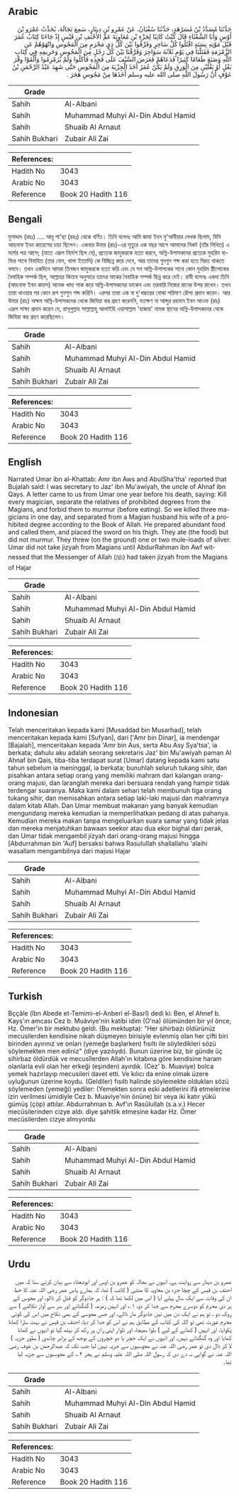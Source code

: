 ## Arabic


<div dir="rtl" lang="ar" style={{fontSize:'larger',backgroundColor:'#f8f9fa',padding:20}}>
حَدَّثَنَا مُسَدَّدُ بْنُ مُسَرْهَدٍ، حَدَّثَنَا سُفْيَانُ، عَنْ عَمْرِو بْنِ دِينَارٍ، سَمِعَ بَجَالَةَ، يُحَدِّثُ عَمْرَو بْنَ أَوْسٍ وَأَبَا الشَّعْثَاءِ قَالَ كُنْتُ كَاتِبًا لِجَزْءِ بْنِ مُعَاوِيَةَ عَمِّ الأَحْنَفِ بْنِ قَيْسٍ إِذْ جَاءَنَا كِتَابُ عُمَرَ قَبْلَ مَوْتِهِ بِسَنَةٍ اقْتُلُوا كُلَّ سَاحِرٍ وَفَرِّقُوا بَيْنَ كُلِّ ذِي مَحْرَمٍ مِنَ الْمَجُوسِ وَانْهَوْهُمْ عَنِ الزَّمْزَمَةِ فَقَتَلْنَا فِي يَوْمٍ ثَلاَثَةَ سَوَاحِرَ وَفَرَّقْنَا بَيْنَ كُلِّ رَجُلٍ مِنَ الْمَجُوسِ وَحَرِيمِهِ فِي كِتَابِ اللَّهِ وَصَنَعَ طَعَامًا كَثِيرًا فَدَعَاهُمْ فَعَرَضَ السَّيْفَ عَلَى فَخِذِهِ فَأَكَلُوا وَلَمْ يُزَمْزِمُوا وَأَلْقَوْا وِقْرَ بَغْلٍ أَوْ بَغْلَيْنِ مِنَ الْوَرِقِ وَلَمْ يَكُنْ عُمَرُ أَخَذَ الْجِزْيَةَ مِنَ الْمَجُوسِ حَتَّى شَهِدَ عَبْدُ الرَّحْمَنِ بْنُ عَوْفٍ أَنَّ رَسُولَ اللَّهِ صلى الله عليه وسلم أَخَذَهَا مِنْ مَجُوسِ هَجَرَ ‏.‏
</div>
<div style={{backgroundColor:'#f8f9fa',padding:20, marginBottom: 10}}><table> <thead> <tr> <th>Grade</th> <th></th> </tr> </thead> <tbody> <tr><td>Sahih</td><td>Al-Albani</td></tr><tr><td>Sahih</td><td>Muhammad Muhyi Al-Din Abdul Hamid</td></tr><tr><td>Sahih</td><td>Shuaib Al Arnaut</td></tr><tr><td>Sahih Bukhari</td><td>Zubair Ali Zai</td></tr></tbody></table><table> <thead> <tr> <th>References:</th> <th></th> </tr> </thead> <tbody><tr><td>Hadith No</td><td>3043</td></tr><tr><td>Arabic No</td><td>3043</td></tr><tr><td>Reference</td><td>Book 20 Hadith 116</td></tr></tbody></table></div>

## Bengali


<div dir="ltr" lang="bn" style={{fontSize:'larger',backgroundColor:'#f8f9fa',padding:20}}>
মুসাদ্দাদ (রহঃ) .... আবূ শা'ছা (রহঃ) থেকে বর্ণিত। তিনি বলেনঃ আমি জাযা ইবন মু'আবীয়ার লেখক ছিলাম, যিনি আহনাফ ইবন কায়েসের চাচা ছিলেন। একবার উমার (রাঃ)-এর মৃত্যুর এক বছর আগে আমাদের নিকট (তাঁর লিখিত) এ মর্মের পত্র আসে; (যাতে এরূপ নির্দেশ ছিল যে), প্রত্যেক জাদুকরকে হত্যা করবে, অগ্নি-উপাসকদের প্রত্যেক মুহরিম ব্যক্তির সাথে বিবাহিত (তার বোন, খালা ইত্যাদি) কে বিচ্ছিন্ন করে দেবে, আর তাদের গুনগুন শব্দ করা হতে বিরত থাকতে বলবে। তখন একদিনে আমরা তিনজন জাদুকরকে হত্যা করি এবং যে সব অগ্নি-উপাসকের সাথে কোন মুহরিম স্ত্রীলোকের বৈবাহিক সম্পর্ক ছিল, আল্লাহর কিতাব অনুসারে তাদের মাঝের বৈবাহিক সম্পর্ক ছিন্ন করে দেই। রাবী বলেনঃ একদা তিনি (আহনাফ ইবন কায়স) অনেক খাদ্য পাক করে অগ্নি-উপাসকদের ডাকেন এবং তরবারি নিজের রানের উপর রাখেন। তখন তারা খাওয়ার পর কোন রূপ গুনশুন শব্দ করিনি। এরপর তারা এক বা দু'খচ্চরের বোঝা পরিমাণ রৌপ্য প্রদান করেন। আর উমার (রাঃ) অক্ষম অগ্নি-উপাসকদের থেকে জিযিয়া কর গ্রহণ করেননি, যতক্ষণ না আব্দুর রহমান ইবন আওফ (রাঃ) এরূপ সাক্ষ্য প্রদান করেন যে, রাসূলুল্লাহ সাল্লাল্লাহু আলাইহি ওয়াসাল্লাম 'হাজার' নামক স্থানের অগ্নি-উপাসকদের থেকে জিযিয়া কর গ্রহণ করেছিলেন।
</div>
<div style={{backgroundColor:'#f8f9fa',padding:20, marginBottom: 10}}><table> <thead> <tr> <th>Grade</th> <th></th> </tr> </thead> <tbody> <tr><td>Sahih</td><td>Al-Albani</td></tr><tr><td>Sahih</td><td>Muhammad Muhyi Al-Din Abdul Hamid</td></tr><tr><td>Sahih</td><td>Shuaib Al Arnaut</td></tr><tr><td>Sahih Bukhari</td><td>Zubair Ali Zai</td></tr></tbody></table><table> <thead> <tr> <th>References:</th> <th></th> </tr> </thead> <tbody><tr><td>Hadith No</td><td>3043</td></tr><tr><td>Arabic No</td><td>3043</td></tr><tr><td>Reference</td><td>Book 20 Hadith 116</td></tr></tbody></table></div>

## English


<div dir="ltr" lang="en" style={{fontSize:'larger',backgroundColor:'#f8f9fa',padding:20}}>
Narrated Umar ibn al-Khattab: Amr ibn Aws and AbulSha'tha' reported that Bujalah said: I was secretary to Jaz' ibn Mu'awiyah, the uncle of Ahnaf ibn Qays. A letter came to us from Umar one year before his death, saying: Kill every magician, separate the relatives of prohibited degrees from the Magians, and forbid them to murmur (before eating). So we killed three magicians in one day, and separated from a Magian husband his wife of a prohibited degree according to the Book of Allah. He prepared abundant food and called them, and placed the sword on his thigh. They ate (the food) but did not murmur. They threw (on the ground) one or two mule-loads of silver. Umar did not take jizyah from Magians until AbdurRahman ibn Awf witnessed that the Messenger of Allah (ﷺ) had taken jizyah from the Magians of Hajar
</div>
<div style={{backgroundColor:'#f8f9fa',padding:20, marginBottom: 10}}><table> <thead> <tr> <th>Grade</th> <th></th> </tr> </thead> <tbody> <tr><td>Sahih</td><td>Al-Albani</td></tr><tr><td>Sahih</td><td>Muhammad Muhyi Al-Din Abdul Hamid</td></tr><tr><td>Sahih</td><td>Shuaib Al Arnaut</td></tr><tr><td>Sahih Bukhari</td><td>Zubair Ali Zai</td></tr></tbody></table><table> <thead> <tr> <th>References:</th> <th></th> </tr> </thead> <tbody><tr><td>Hadith No</td><td>3043</td></tr><tr><td>Arabic No</td><td>3043</td></tr><tr><td>Reference</td><td>Book 20 Hadith 116</td></tr></tbody></table></div>

## Indonesian


<div dir="ltr" lang="id" style={{fontSize:'larger',backgroundColor:'#f8f9fa',padding:20}}>
Telah menceritakan kepada kami [Musaddad bin Musarhad], telah menceritakan kepada kami [Sufyan], dari ['Amr bin Dinar], ia mendengar [Bajalah], menceritakan kepada 'Amr bin Aus, serta Abu Asy Sya'tsa', ia berkata; dahulu aku adalah seorang sekretaris Jaz' bin Mu'awiyah paman Al Ahnaf bin Qais, tiba-tiba terdapat surat [Umar] datang kepada kami satu tahun sebelum ia meninggal, ia berkata; bunuhlah seluruh tukang sihir, dan pisahkan antara setiap orang yang memiliki mahram dari kalangan orang-orang majusi, dan laranglah mereka dari bersuara rendah yang hampir tidak terdengar suaranya. Maka kami dalam sehari telah membunuh tiga orang tukang sihir, dan memisahkan antara setiap laki-laki majusi dan mahramnya dalam kitab Allah. Dan Umar membuat makanan yang banyak kemudian mengundang mereka kemudian ia memperlihatkan pedang di atas pahanya. Kemudian mereka makan tanpa mengeluarkan suara samar yang tidak jelas dan mereka menjatuhkan bawaan seekor atau dua ekor bighal dari perak, dan Umar tidak mengambil jizyah dari orang-orang majusi hingga [Abdurrahman bin 'Auf] bersaksi bahwa Rasulullah shallallahu 'alaihi wasallam mengambilnya dari majusi Hajar
</div>
<div style={{backgroundColor:'#f8f9fa',padding:20, marginBottom: 10}}><table> <thead> <tr> <th>Grade</th> <th></th> </tr> </thead> <tbody> <tr><td>Sahih</td><td>Al-Albani</td></tr><tr><td>Sahih</td><td>Muhammad Muhyi Al-Din Abdul Hamid</td></tr><tr><td>Sahih</td><td>Shuaib Al Arnaut</td></tr><tr><td>Sahih Bukhari</td><td>Zubair Ali Zai</td></tr></tbody></table><table> <thead> <tr> <th>References:</th> <th></th> </tr> </thead> <tbody><tr><td>Hadith No</td><td>3043</td></tr><tr><td>Arabic No</td><td>3043</td></tr><tr><td>Reference</td><td>Book 20 Hadith 116</td></tr></tbody></table></div>

## Turkish


<div dir="ltr" lang="tr" style={{fontSize:'larger',backgroundColor:'#f8f9fa',padding:20}}>
Bççâle (îbn Abede et-Temimi-el-Anberi el-Basrî) dedi ki: Ben, el Ahnef b. Kays'ın amcası Cez b. Muâviye'nin katibi idim (O'na) ölümünden bir yıl önce, Hz. Ömer'in bir mektubu geldi. (Bu mektupta): "Her sihirbazı öldürünüz mecusilerden kendisine nikah düşmeyen birisiyle evlenmiş olan her çifti biri birinden ayırınız ve onları (yemeğe başlarken) fısıltı ile söyledikleri sözü söylemekten men ediniz" (diye yazılıydı). Bunun üzerine biz, bir günde üç sihirbaz öldürdük ve mecusîlerden Allah'ın kitabına göre kendisine haram olanlarla evli olan her erkeği (eşinden) ayırdık. (Cez' b. Muaviye) bolca yemek hazırlayıp mecusileri davet etti. Ve kılıcı da enine olmak üzere uyluğunun üzerine koydu. (Geldiler) fısıltı halinde söylemekte oldukları sözü söylemeden (yemeği) yediler: (Yemekten sonra eski adetlerini ifâ etmelerine izin verilmesi ümidiyle Cez b. Muaviye'nin önüne) bir veya iki katır yükü gümüş (çöp) attılar. Abdurrahman b. Avf'ın Rasûlullah (s.a.v.) Hecer mecûsilerinden cizye aldı. diye şahitlik etmesine kadar Hz. Ömer mecûsilerden cizye almıyordu
</div>
<div style={{backgroundColor:'#f8f9fa',padding:20, marginBottom: 10}}><table> <thead> <tr> <th>Grade</th> <th></th> </tr> </thead> <tbody> <tr><td>Sahih</td><td>Al-Albani</td></tr><tr><td>Sahih</td><td>Muhammad Muhyi Al-Din Abdul Hamid</td></tr><tr><td>Sahih</td><td>Shuaib Al Arnaut</td></tr><tr><td>Sahih Bukhari</td><td>Zubair Ali Zai</td></tr></tbody></table><table> <thead> <tr> <th>References:</th> <th></th> </tr> </thead> <tbody><tr><td>Hadith No</td><td>3043</td></tr><tr><td>Arabic No</td><td>3043</td></tr><tr><td>Reference</td><td>Book 20 Hadith 116</td></tr></tbody></table></div>

## Urdu


<div dir="rtl" lang="ur" style={{fontSize:'larger',backgroundColor:'#f8f9fa',padding:20}}>
عمرو بن دینار سے روایت ہے، انہوں نے بجالہ کو عمرو بن اوس اور ابوشعثاء سے بیان کرتے سنا کہ میں احنف بن قیس کے چچا جزء بن معاویہ کا منشی ( کاتب ) تھا، کہ ہمارے پاس عمر رضی اللہ عنہ کا خط ان کی وفات سے ایک سال پہلے آیا ( اس میں لکھا تھا کہ ) : ہر جادوگر کو قتل کر ڈالو، اور مجوس کے ہر ذی محرم کو دوسرے محرم سے جدا کر دو، ۱؎ اور انہیں زمزمہ ( گنگنانے اور سر سے آواز نکالنے ) سے روک دو ، تو ہم نے ایک دن میں تین جادوگر مار ڈالے، اور جس مجوسی کے بھی نکاح میں اس کی کوئی محرم عورت تھی تو اللہ کی کتاب کے مطابق ہم نے اس کو جدا کر دیا، احنف بن قیس نے بہت سارا کھانا پکوایا، اور انہیں ( کھانے کے لیے ) بلوا بھیجا، اور تلوار اپنی ران پر رکھ کر بیٹھ گیا تو انہوں نے کھانا کھایا اور وہ گنگنائے نہیں، اور انہوں نے ایک خچر یا دو خچروں کے بوجھ کے برابر چاندی ( بطور جزیہ ) لا کر ڈال دی تو عمر رضی اللہ عنہ نے مجوسیوں سے جزیہ نہیں لیا جب تک کہ عبدالرحمٰن بن عوف رضی اللہ عنہ نے گواہی نہ دے دی کہ رسول اللہ صلی اللہ علیہ وسلم نے ہجر ۲؎ کے مجوسیوں سے جزیہ لیا تھا۔
</div>
<div style={{backgroundColor:'#f8f9fa',padding:20, marginBottom: 10}}><table> <thead> <tr> <th>Grade</th> <th></th> </tr> </thead> <tbody> <tr><td>Sahih</td><td>Al-Albani</td></tr><tr><td>Sahih</td><td>Muhammad Muhyi Al-Din Abdul Hamid</td></tr><tr><td>Sahih</td><td>Shuaib Al Arnaut</td></tr><tr><td>Sahih Bukhari</td><td>Zubair Ali Zai</td></tr></tbody></table><table> <thead> <tr> <th>References:</th> <th></th> </tr> </thead> <tbody><tr><td>Hadith No</td><td>3043</td></tr><tr><td>Arabic No</td><td>3043</td></tr><tr><td>Reference</td><td>Book 20 Hadith 116</td></tr></tbody></table></div>